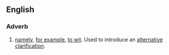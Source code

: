 ==English==

===Adverb===
{{en-adv|-|pos=[[that]] [[is]] [[to]] [[say]]}}

# [[namely]], [[for example]], [[to wit]]. Used to introduce an [[alternative]] [[clarification]].
